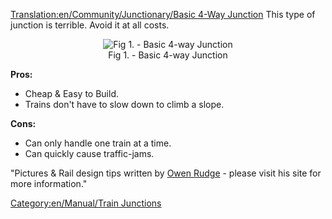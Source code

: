 [[Translation:en/Community/Junctionary/Basic 4-Way Junction]]
This type of junction is terrible. Avoid it at all costs.

<center>[[File:en/Community/Junctionary/Basic4.png|center|frame|Fig 1. - Basic 4-way Junction]]</center>

'''Pros:'''
*Cheap & Easy to Build.
*Trains don't have to slow down to climb a slope.
 

'''Cons:'''
*Can only handle one train at a time.
*Can quickly cause traffic-jams. 


"Pictures & Rail design tips written by [http://www.owenrudge.net/TT/ Owen Rudge] - please visit his site for more information."

[[Category:en/Manual/Train Junctions]]